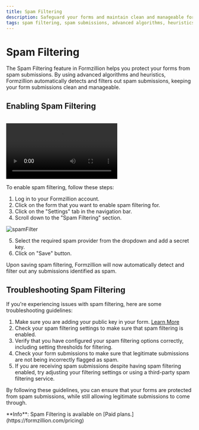 ```yaml
---
title: Spam Filtering
description: Safeguard your forms and maintain clean and manageable form submissions with Formzillion's Spam Filtering feature. Formzillion utilizes sophisticated algorithms and heuristics to automatically detect and filter out spam submissions, ensuring the integrity of your data. With this powerful tool, you can confidently rely on Formzillion to protect your forms from unwanted spam, allowing you to focus on important submissions and streamline your workflow. Experience the peace of mind that comes with effective spam filtering by choosing Formzillion for your form management needs.
tags: spam filtering, spam submissions, advanced algorithms, heuristics, automatic detection, filters, clean submissions, manageable submissions, docs, forms, submission, automate, backend, opensource, integrations, formzillion
---
```



# Spam Filtering

The Spam Filtering feature in Formzillion helps you protect your forms from spam submissions. By using advanced algorithms and heuristics, Formzillion automatically detects and filters out spam submissions, keeping your form submissions clean and manageable.

## Enabling Spam Filtering

<br />
<video controls>
  <source src="/videos/spam-filter.mp4" type="video/mp4" />
</video>

To enable spam filtering, follow these steps:

1. Log in to your Formzillion account.
2. Click on the form that you want to enable spam filtering for.
3. Click on the "Settings" tab in the navigation bar.
4. Scroll down to the "Spam Filtering" section.

![spamFilter](/screenshots/spam-filter.png)

5. Select the required spam provider from the dropdown and add a secret key.
6. Click on "Save" button.

Upon saving spam filtering, Formzillion will now automatically detect and filter out any submissions identified as spam.

## Troubleshooting Spam Filtering

If you're experiencing issues with spam filtering, here are some troubleshooting guidelines:

1. Make sure you are adding your public key in your form. [Learn More](/setup/spam-protection)
2. Check your spam filtering settings to make sure that spam filtering is enabled.
3. Verify that you have configured your spam filtering options correctly, including setting thresholds for filtering.
4. Check your form submissions to make sure that legitimate submissions are not being incorrectly flagged as spam.
5. If you are receiving spam submissions despite having spam filtering enabled, try adjusting your filtering settings or using a third-party spam filtering service.

By following these guidelines, you can ensure that your forms are protected from spam submissions, while still allowing legitimate submissions to come through.

<Callout type="info" emoji="ℹ️">
  **Info**: Spam Filtering is available on [Paid plans.](https://formzillion.com/pricing)
</Callout>
